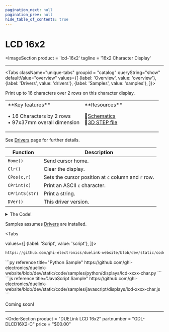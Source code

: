 ```yaml
---
pagination_next: null
pagination_prev: null
hide_table_of_contents: true
---
```



# LCD 16x2

<ImageSection
    product = 'lcd-16x2'
    tagline = '16x2 Character Display'
></ImageSection>

---

<Tabs className="unique-tabs" groupid = "catalog" queryString="show" defaultValue="overview"
  values={[
    {label: 'Overview', value: 'overview'},
    {label: 'Drivers', value: 'drivers'},
    {label: 'Samples', value: 'samples'},
  ]}>

<TabItem value="overview">

Print up to 16 characters over 2 rows on this character display.

<table><td width='50%'>
**Key features**

• 16 Characters by 2 rows<br/>
• 97x37mm overall dimension<br/>

</td><td width='50%'>
**Resources**

📄[Schematics](pathname:///sch/gdl-dlcd16x2-c.pdf)<br/>
🔩[3D STEP file](pathname:///3d/gdl-dlcd16x2-c.step)<br/>

</td></table>

</TabItem>

<TabItem value="drivers">

See [Drivers](../../engine/drivers) page for further details.

Function | Description
--- | ---
`Home()` | Send cursor home.
`Clr()` | Clear the display.
`CPos(c,r)` | Sets the cursor position at `c` column and `r` row.
`CPrint(c)` | Print an ASCII `c` character.
`CPrintS(str)` | Print a string.
`DVer()` | This driver version.

<details>
  <summary>The Code!</summary>



```py reference title="LCD 16x2 Driver"
https://github.com/ghi-electronics/duelink-website/blob/dev/static/code/drivers/displays/lcd-xxxx-char.txt
```

</details>
</TabItem>

<TabItem value="samples">

Samples assumes [Drivers](../../engine/drivers) are installed.

<Tabs

  values={[
    {label: 'Script', value: 'script'},
]}>

<TabItem value="script">

```py reference title="Script Sample"
https://github.com/ghi-electronics/duelink-website/blob/dev/static/code/samples/script/displays/lcd-xxxx-char.txt
```
</TabItem>

<TabItem value="py">
```py reference title="Python Sample"
https://github.com/ghi-electronics/duelink-website/blob/dev/static/code/samples/python/displays/lcd-xxxx-char.py
```
</TabItem>

<TabItem value="js">
```js reference title="JavaScript Sample"
https://github.com/ghi-electronics/duelink-website/blob/dev/static/code/samples/javascript/displays/lcd-xxxx-char.js
```

</TabItem>

</Tabs>

</TabItem>

<TabItem value="projects">Coming soon!</TabItem>

</Tabs>

---
<OrderSection
    product = "DUELink LCD 16x2"
    partnumber = "GDL-DLCD16X2-C"
    price = "$00.00"
></OrderSection>
